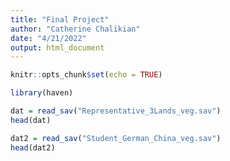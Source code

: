 ```yaml
---
title: "Final Project"
author: "Catherine Chalikian"
date: "4/21/2022"
output: html_document
---
```


```r
knitr::opts_chunk$set(echo = TRUE)
```

```r
library(haven)
```

```r
dat = read_sav("Representative_3Lands_veg.sav")
head(dat)
```

```r
dat2 = read_sav("Student_German_China_veg.sav")
head(dat2)
```

